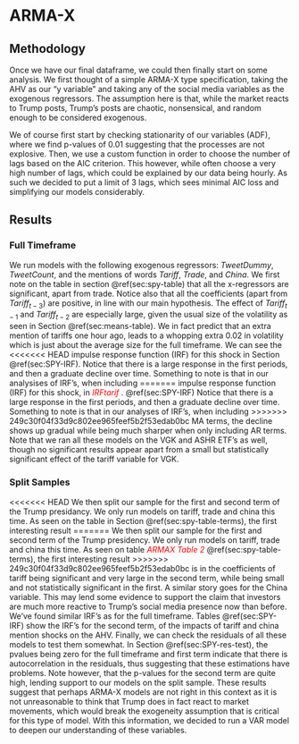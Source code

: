 # ARMA-X

## Methodology

Once we have our final dataframe, we could then finally start on some analysis.
We first thought of a simple ARMA-X type specification, taking the AHV as our
"y variable" and taking any of the social media variables as the exogenous
regressors. The assumption here is that, while the market reacts to Trump posts,
Trump's posts are chaotic, nonsensical, and random enough to be considered 
exogenous. 

We of course first start by checking stationarity of our variables (ADF), where we find
p-values of 0.01 suggesting that the processes are not explosive. Then, we use 
a custom function in order to choose the number of lags based on the AIC criterion.
This however, while often choose a very high number of lags, which could be 
explained by our data being hourly. As such we decided to put a limit of 3 lags,
which sees minimal AIC loss and simplifying our models considerably.

## Results


### Full Timeframe
We run models with the following exogenous regressors: $TweetDummy$, $TweetCount$,
and the mentions of words $Tariff$, $Trade$, and $China$. We first note on the table
 in section \@ref(sec:spy-table) that all the x-regressors are significant,
apart from trade. Notice also that all the coefficients (apart from $Tariff_{t-3}$)
are positive, in line with our main hypothesis. The effect of $Tariff_{t-1}$ and 
$Tariff_{t-2}$ are especially large, given the usual size of the volatility as seen
in Section \@ref(sec:means-table). We in fact predict that an 
extra mention of tariffs one hour ago, leads to a whopping extra 0.02 in volatility
 which is just about the average size for the full timeframe. We can see the
<<<<<<< HEAD
impulse response function (IRF) for this shock in Section \@ref(sec:SPY-IRF).
Notice that there is a large response in the first periods, and then a graduate
decline over time. Something to note is that in our analysises of IRF's, when including
=======
impulse response function (IRF) for this shock, in <span style="color:red"> *IRFtarif* </span>.
\@ref(sec:SPY-IRF) Notice that there is a large response in the first periods, and then a graduate
decline over time. Something to note is that in our analyses of IRF's, when including
>>>>>>> 249c30f04f33d9c802ee965feef5b2f53edab0bc
MA terms, the decline shows up gradual while being much sharper when only including
AR terms. 
Note that we ran all these models on the VGK and ASHR ETF's as well, though no
significant results appear apart from a small but statistically significant effect
of the tariff variable for VGK.

### Split Samples
<<<<<<< HEAD
We then split our sample for the first and second term of the Trump presidancy.
We only run models on tariff, trade and china this time. As seen on the table in
Section \@ref(sec:spy-table-terms), the first interesting result
=======
We then split our sample for the first and second term of the Trump presidency.
We only run models on tariff, trade and china this time. As seen on table
<span style="color:red"> *ARMAX Table 2* </span> \@ref(sec:spy-table-terms), the first interesting result
>>>>>>> 249c30f04f33d9c802ee965feef5b2f53edab0bc
is in the coefficients of tariff being significant and very large in the second
term, while being small and not statistically significant in the first. A similar
story goes for the China variable. This may lend some evidence to support the 
claim that investors are much more reactive to Trump's social media presence
now than before. We've found similar IRF's as for the full timeframe. Tables \@ref(sec:SPY-IRF)
show the IRF's for the second term, of the impacts of tariff and china mention
shocks on the AHV.
Finally, we can check the residuals of all these models to test them somewhat. 
In Section \@ref(sec:SPY-res-test), the pvalues being zero
for the full timeframe and first term indicate that there is autocorrelation in 
the residuals, thus suggesting that these estimations have problems. Note however,
that the p-values for the second term are quite high, lending support to our
models on the split sample. These results suggest that perhaps ARMA-X models are
not right in this context as it is not unreasonable to think that Trump does 
in fact react to market movements, which would break the exogeneity assumption
that is critical for this type of model. With this information, we decided to run
a VAR model to deepen our understanding of these variables.


